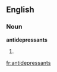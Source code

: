 ==English==

===Noun===
'''antidepressants'''

# {{plural of|[[antidepressant]]}}

[[fr:antidepressants]]